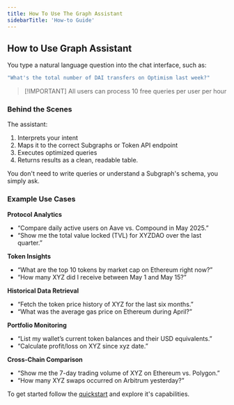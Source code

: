 ```yaml
---
title: How To Use The Graph Assistant
sidebarTitle: 'How-to Guide'
---
```


## How to Use Graph Assistant

You type a natural language question into the chat interface, such as:

```yaml
"What's the total number of DAI transfers on Optimism last week?"
```

> [!IMPORTANT] All users can process 10 free queries per user per hour

### Behind the Scenes

The assistant:

1. Interprets your intent
2. Maps it to the correct Subgraphs or Token API endpoint
3. Executes optimized queries
4. Returns results as a clean, readable table.

You don't need to write queries or understand a Subgraph's schema, you simply ask.

### Example Use Cases

**Protocol Analytics**

- “Compare daily active users on Aave vs. Compound in May 2025.”
- “Show me the total value locked (TVL) for XYZDAO over the last quarter.”

**Token Insights**

- “What are the top 10 tokens by market cap on Ethereum right now?”
- “How many XYZ did I receive between May 1 and May 15?”

**Historical Data Retrieval**

- “Fetch the token price history of XYZ for the last six months.”
- “What was the average gas price on Ethereum during April?”

**Portfolio Monitoring**

- “List my wallet’s current token balances and their USD equivalents.”
- “Calculate profit/loss on XYZ since xyz date.”

**Cross-Chain Comparison**

- “Show me the 7-day trading volume of XYZ on Ethereum vs. Polygon.”
- “How many XYZ swaps occurred on Arbitrum yesterday?”

To get started follow the [quickstart](/ai-suite/graph-assistant/quick-start/) and explore it's capabilities.
